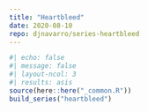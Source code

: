 ```yaml
---
title: "Heartbleed"
date: 2020-08-10
repo: djnavarro/series-heartbleed
---
```

  
```r
#| echo: false
#| message: false
#| layout-ncol: 3
#| results: asis
source(here::here("_common.R"))
build_series("heartbleed")
```
